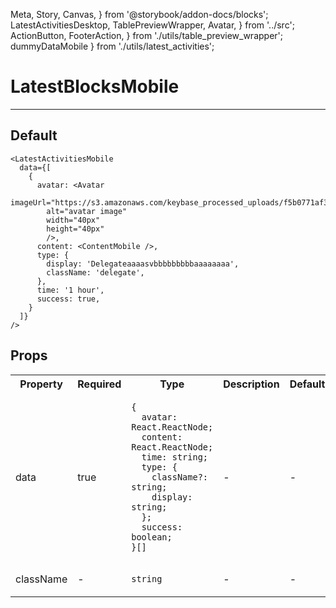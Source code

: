  Meta, Story, Canvas,
} from '@storybook/addon-docs/blocks';
  LatestActivitiesDesktop,
  TablePreviewWrapper,
  Avatar,
} from '../src';
  ActionButton, FooterAction,
} from './utils/table_preview_wrapper';
  dummyDataMobile
} from './utils/latest_activities';

<Meta title="LatestActivitiesDesktop" component={LatestActivitiesDesktop} />

# LatestBlocksMobile
---

## Default
<Canvas>
  <Story name="Default">
    <LatestActivitiesDesktop
      data={dummyDataMobile}
    />
  </Story>
</Canvas>

```
<LatestActivitiesMobile
  data={[
    {
      avatar: <Avatar
        imageUrl="https://s3.amazonaws.com/keybase_processed_uploads/f5b0771af36b2e3d6a196a29751e1f05_360_360.jpeg"
        alt="avatar image"
        width="40px"
        height="40px"
        />,
      content: <ContentMobile />,
      type: {
        display: 'Delegateaaaasvbbbbbbbbbaaaaaaaa',
        className: 'delegate',
      },
      time: '1 hour',
      success: true,
    }
  ]}
/>
```

## Props
<table>
  <tr>
    <th>Property</th>
    <th>Required</th>
    <th>Type</th>
    <th>Description</th>
    <th>Default</th>
  </tr>

  <tr>
    <td>data</td>
    <td>true</td>
    <td>

```
{
  avatar: React.ReactNode;
  content: React.ReactNode;
  time: string;
  type: {
    className?: string;
    display: string;
  };
  success: boolean;
}[]
```

  </td>
    <td>-</td>
    <td>-</td>
  </tr>

  <tr>
    <td>className</td>
    <td>-</td>
    <td>

`string`

  </td>
    <td>-</td>
    <td>-</td>
  </tr>
</table>
<br/>

<!-- ## With Wrapper
<Canvas>
  <Story name="With TabletPreviewWrapper">
    <TablePreviewWrapper
      title="Latest Activities"
      action={ActionButton}
      footerAction={FooterAction}
    >
      <LatestActivitiesMobile
        data={dummyDataMobile}
      />
    </TablePreviewWrapper>
  </Story>
</Canvas>

```
<TablePreviewWrapper
  title="Latest Activities"
  action={ActionButton}
  footerAction={FooterAction}
>
  <LatestActivitiesMobile
    data={[
      {
        avatar: <Avatar
          imageUrl="https://s3.amazonaws.com/keybase_processed_uploads/f5b0771af36b2e3d6a196a29751e1f05_360_360.jpeg"
          alt="avatar image"
          width="40px"
          height="40px"
          />,
        content: <ContentMobile />,
        type: {
          display: 'Delegateaaaasvbbbbbbbbbaaaaaaaa',
          className: 'delegate',
        },
        time: '1 hour',
        success: true,
      }
    ]}
  />
</TablePreviewWrapper>
``` -->
